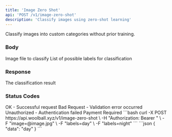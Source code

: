 ```yaml
---
title: 'Image Zero Shot'
api: 'POST /v1/image-zero-shot'
description: 'Classify images using zero-shot learning'
---
```


Classify images into custom categories without prior training.

### Body

<ParamField body="image" type="string" format="binary" required>
  Image file to classify
</ParamField>

<ParamField body="labels" type="array" required>
  List of possible labels for classification
</ParamField>

### Response

<ResponseField name="data" type="string">
  The classification result
</ResponseField>

### Status Codes

<ResponseField name="200" type="object">
  OK - Successful request
</ResponseField>

<ResponseField name="400" type="object">
  Bad Request - Validation error occurred
</ResponseField>

<ResponseField name="401" type="object">
  Unauthorized - Authentication failed
</ResponseField>

<ResponseField name="402" type="object">
  Payment Required
</ResponseField>

<RequestExample>
```bash
curl -X POST https://api.woolball.xyz/v1/image-zero-shot \
  -H "Authorization: Bearer <YOUR_API_KEY>" \
  -F "image=@image.jpg" \
  -F "labels=day" \
  -F "labels=night"
```
</RequestExample>

<ResponseExample>
```json
{
  "data": "day"
}
```
</ResponseExample>
